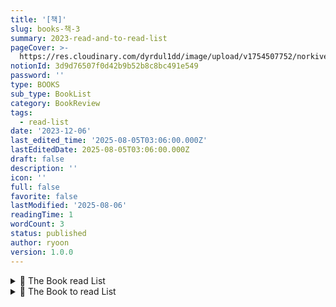 ```yaml
---
title: '[책]'
slug: books-책-3
summary: 2023-read-and-to-read-list
pageCover: >-
  https://res.cloudinary.com/dyrdul1dd/image/upload/v1754507752/norkive-notion-images/1754507752336-Read.jpg
notionId: 3d9d76507f0d42b9b52b8c8bc491e549
password: ''
type: BOOKS
sub_type: BookList
category: BookReview
tags:
  - read-list
date: '2023-12-06'
last_edited_time: '2025-08-05T03:06:00.000Z'
lastEditedDate: 2025-08-05T03:06:00.000Z
draft: false
description: ''
icon: ''
full: false
favorite: false
lastModified: '2025-08-06'
readingTime: 1
wordCount: 3
status: published
author: ryoon
version: 1.0.0
---
```

<details>
<summary>📝 The Book read List</summary>
<details>
<summary>개발서적</summary>
- [프론트엔드 성능 최적화 가이드](https://product.kyobobook.co.kr/detail/S000200178292)(읽는 중)
- [구글 엔지니어는 이렇게 일한다](https://www.yes24.com/Product/Goods/109182479).
- [프로그래머의 뇌](https://m.yes24.com/Goods/Detail/105911017)
- [모던 자바스크립트 딥다이브](https://m.yes24.com/Goods/Detail/92742567)

</details>

<details>
<summary>일반서적</summary>
- [제가 참사 생존자인가요.](https://www.yes24.com/Product/Goods/122879432)
- [해보지 않으면 알 수 없어서.](https://www.yes24.com/Product/Goods/91600169)
- [인간 관계의 법칙](https://www.aladin.co.kr/shop/wproduct.aspx?ItemId=231492005)
- [데일카네기 자기관리론](https://m.yes24.com/Goods/Detail/96794060)
- [조화로운 부](https://www.aladin.co.kr/shop/wproduct.aspx?ItemId=277563667)
- [일머리 문해력](https://www.aladin.co.kr/shop/wproduct.aspx?ItemId=312401370&start=slayer)
- [내가 가진 것을 세상이 원하게 하라](https://product.kyobobook.co.kr/detail/S000201477461)
- [이게 무슨일이야](https://m.yes24.com/Goods/Detail/110027843)
- [마음이 흐르는 대로](https://m.yes24.com/Goods/Detail/95863268)
- [웰씽킹](https://m.yes24.com/Goods/Detail/105057492)
- [내 안에서 나를 만드는 것들](https://m.yes24.com/Goods/Detail/22659314) (읽는 중)
- [인간 생존의 법칙](https://m.yes24.com/Goods/Detail/99479194)
- [반항의 기술](https://product.kyobobook.co.kr/detail/S000200315559)
- [두번째 산](https://m.yes24.com/Goods/Detail/91916588)
- [자신의 존재에 대해 사과하지 말 것](https://www.aladin.co.kr/m/mproduct.aspx?ItemId=314440287)(읽는 중)
- [실리콘밸리에선 어떻게 일하나요](https://m.yes24.com/Goods/Detail/113447921)
- [세이노의 가르침](https://product.kyobobook.co.kr/detail/S000200746091)(읽는 중)
- [나만의 게임을 만들어라](https://www.yes24.com/Product/Goods/115427173)
- [일인 회사의 일일 생존 습관](https://www.aladin.co.kr/m/mproduct.aspx?ItemId=307659686)
- [가녀장의 시대](https://m.yes24.com/Goods/Detail/114273352)(읽는 중)

</details>


</details>

<details>
<summary>📝 The Book to read List</summary>
- [시간은 흐르지 않는다.](https://www.yes24.com/Product/Goods/74031185)
- [~~제가 참사 생존자인가요.~~](https://www.yes24.com/Product/Goods/122879432) ~~12~~
- [끝내주는 인생](https://www.yes24.com/Product/Goods/119878992)
- [스토너](https://www.yes24.com/Product/Goods/15718330)
- [고통 구경하는 사회](https://www.yes24.com/Product/Goods/122757947)
- [엄살원](https://www.yes24.com/Product/Goods/119006786)
- [**돌봄과 작업1**](https://www.yes24.com/Product/Goods/115814095)
- [**돌봄과 작업2**](https://www.yes24.com/Product/Goods/119847141)
- [사피엔스](https://product.kyobobook.co.kr/detail/S000000597165)
- [한 권으로 읽는 컴퓨터 구조와 프로그래밍](https://product.kyobobook.co.kr/detail/S000001932753)
- [우아한 타입스크립트 with 리액트](https://m.yes24.com/Goods/Detail/123049083)
- [~~아비투스~~](https://product.kyobobook.co.kr/detail/S000001686965) ~~12~~
- [내향인 개인주의자 그리고 회사원](https://www.yes24.com/Product/Goods/122880893)
- [고수와의 대화, 생산성을 말하다](https://m.yes24.com/Goods/Detail/119116322)
- [**파서블 |** ](https://product.kyobobook.co.kr/detail/S000211351133)[일상 기록을 통해 꿈을 현실로 만드는 법](https://product.kyobobook.co.kr/detail/S000211351133)

</details>

